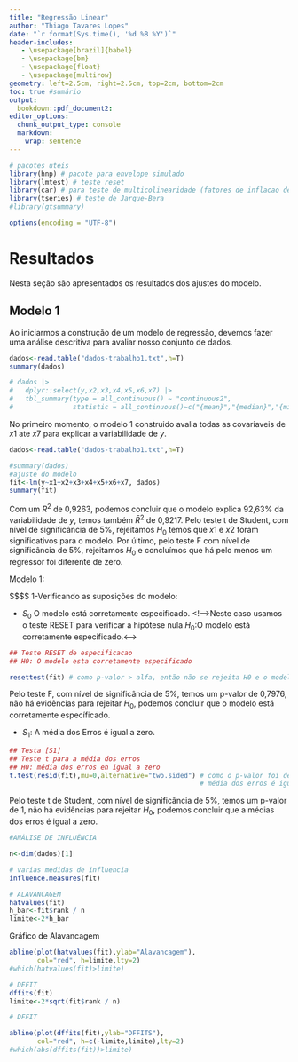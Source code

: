 ```yaml
---
title: "Regressão Linear"
author: "Thiago Tavares Lopes"
date: "`r format(Sys.time(), '%d %B %Y')`"
header-includes:
   - \usepackage[brazil]{babel}
   - \usepackage{bm}
   - \usepackage{float}
   - \usepackage{multirow}
geometry: left=2.5cm, right=2.5cm, top=2cm, bottom=2cm
toc: true #sumário
output:
  bookdown::pdf_document2:
editor_options:
  chunk_output_type: console
  markdown: 
    wrap: sentence
---
```


```r
# pacotes uteis
library(hnp) # pacote para envelope simulado
library(lmtest) # teste reset
library(car) # para teste de multicolinearidade (fatores de inflacao de variancia)
library(tseries) # teste de Jarque-Bera
#library(gtsummary)
```

```r
options(encoding = "UTF-8")

```


# Resultados
Nesta seção são apresentados os resultados dos ajustes do modelo.

## Modelo 1

Ao iniciarmos a construção de um modelo de regressão, devemos fazer uma análise descritiva para avaliar nosso conjunto de dados.
```r
dados<-read.table("dados-trabalho1.txt",h=T)
summary(dados)

# dados |> 
#   dplyr::select(y,x2,x3,x4,x5,x6,x7) |> 
#   tbl_summary(type = all_continuous() ~ "continuous2",
#               statistic = all_continuous()~c("{mean}","{median}","{min}", "{max}"))
```


No primeiro momento, o modelo 1 construido avalia todas as covariaveis de $x1$ ate $x7$ para explicar a variabilidade de $y$.


```r
dados<-read.table("dados-trabalho1.txt",h=T)

#summary(dados)
#ajuste do modelo 
fit<-lm(y~x1+x2+x3+x4+x5+x6+x7, dados)
summary(fit)

```

Com um $R^2$ de 0,9263, podemos concluir que o modelo explica 92,63\% da variabilidade de $y$, temos também $\bar{R}^2$ de 0,9217. 
Pelo teste t de Student, com nível de significância de 5\%, rejeitamos $H_0$ temos que $x1$ e $x2$ foram significativos para o modelo.
Por último, pelo teste F com nível de significância de 5\%, rejeitamos $H_0$ e concluímos que há pelo menos um regressor foi diferente de zero. 
 
Modelo 1: 

$$$$
1-Verificando as suposições do modelo:

- $S_{0}$ O  modelo está corretamente especificado. <!-->Neste caso usamos o teste RESET para verificar a hipótese nula $H_0$:O modelo está corretamente especificado.<-->

```r
## Teste RESET de especificacao
## H0: O modelo esta corretamente especificado

resettest(fit) # como p-valor > alfa, então não se rejeita H0 e o modelo esta corretamente especifcado
```

Pelo teste F, com nível de significância de 5\%, temos um p-valor de 0,7976, não há evidências para rejeitar $H_0$, podemos concluir que o modelo está corretamente específicado.  

- $S_1$: A média dos Erros é igual a zero.
```r
## Testa [S1]
## Teste t para a média dos erros
## H0: média dos erros eh igual a zero
t.test(resid(fit),mu=0,alternative="two.sided") # como o p-valor foi de 1 > que alfa, entao nao se rejeita H0
                                                # média dos erros é igual a 0 
```
Pelo teste t de Student, com nível de significância de 5\%, temos um p-valor de 1, não há evidências para rejeitar $H_0$, podemos concluir que a médias dos erros é igual a zero.






\newpage


```r

#ANÁLISE DE INFLUÊNCIA

n<-dim(dados)[1]

# varias medidas de influencia
influence.measures(fit)

```

```r
# ALAVANCAGEM
hatvalues(fit)
h_bar<-fit$rank / n
limite<-2*h_bar
```

Gráfico de Alavancagem

```r
abline(plot(hatvalues(fit),ylab="Alavancagem"), 
       col="red", h=limite,lty=2)
#which(hatvalues(fit)>limite)
```


```r
# DEFIT 
dffits(fit)
limite<-2*sqrt(fit$rank / n)

```


```r
# DFFIT

abline(plot(dffits(fit),ylab="DFFITS"), 
       col="red", h=c(-limite,limite),lty=2)
#which(abs(dffits(fit))>limite)
```






